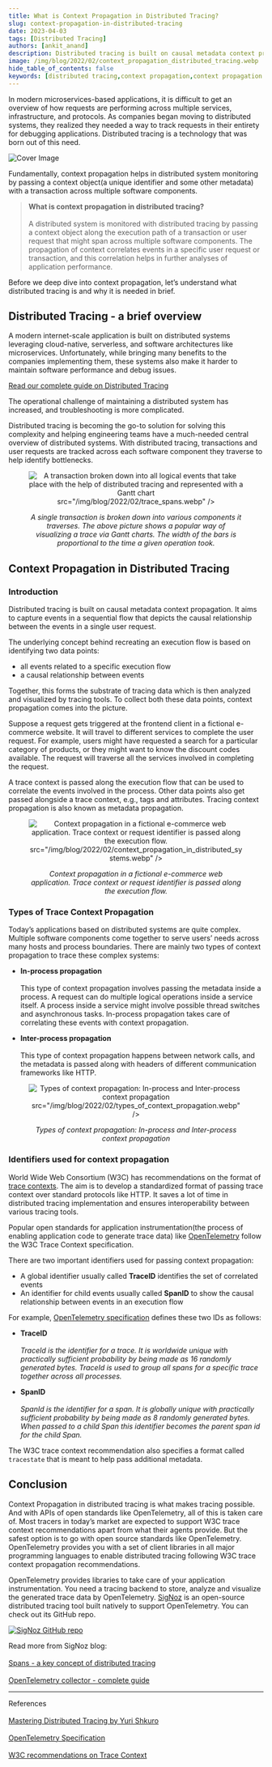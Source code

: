 ```yaml
---
title: What is Context Propagation in Distributed Tracing?
slug: context-propagation-in-distributed-tracing
date: 2023-04-03
tags: [Distributed Tracing]
authors: [ankit_anand]
description: Distributed tracing is built on causal metadata context propagation. Context propagation correlates events in a specific user request or transaction with the help of global identifiers and some other metadata..
image: /img/blog/2022/02/context_propagation_distributed_tracing.webp
hide_table_of_contents: false
keywords: [distributed tracing,context propagation,context propagation in distributed tracing,trace contexts,distributed tracing context,metadata propagation,traceID,spanID]
---
```


<head>
  <link rel="canonical" href="https://signoz.io/blog/context-propagation-in-distributed-tracing/"/>
</head>

In modern microservices-based applications, it is difficult to get an overview of how requests are performing across multiple services, infrastructure, and protocols. As companies began moving to distributed systems, they realized they needed a way to track requests in their entirety for debugging applications. Distributed tracing is a technology that was born out of this need.



![Cover Image](/img/blog/2022/02/context_propagation_distributed_tracing.webp)

Fundamentally, context propagation helps in distributed system monitoring by passing a context object(a unique identifier and some other metadata) with a transaction across multiple software components.

> **What is context propagation in distributed tracing?**<br></br>
> A distributed system is monitored with distributed tracing by passing a context object along the execution path of a transaction or user request that might span across multiple software components. The propagation of context correlates events in a specific user request or transaction, and this correlation helps in further analyses of application performance.

Before we deep dive into context propagation, let’s understand what distributed tracing is and why it is needed in brief.

## Distributed Tracing - a brief overview

A modern internet-scale application is built on distributed systems leveraging cloud-native, serverless, and software architectures like microservices. Unfortunately, while bringing many benefits to the companies implementing them, these systems also make it harder to maintain software performance and debug issues.

[Read our complete guide on Distributed Tracing](http://signoz.io/distributed-tracing/)

The operational challenge of maintaining a distributed system has increased, and troubleshooting is more complicated.

Distributed tracing is becoming the go-to solution for solving this complexity and helping engineering teams have a much-needed central overview of distributed systems. With distributed tracing, transactions and user requests are tracked across each software component they traverse to help identify bottlenecks.

<figure data-zoomable align='center'>
    <img className="box-shadowed-image"
   alt="A transaction broken down into all logical events that take place with the help of distributed tracing and represented with a Gantt chart"
   
   src="/img/blog/2022/02/trace_spans.webp"
   />
<figcaption><i>A single transaction is broken down into various components it traverses. The above picture shows a popular way of visualizing a trace via Gantt charts. The width of the bars is proportional to the time a given operation took.</i></figcaption>
</figure>


## Context Propagation in Distributed Tracing

### Introduction

Distributed tracing is built on causal metadata context propagation. It aims to capture events in a sequential flow that depicts the causal relationship between the events in a single user request.

The underlying concept behind recreating an execution flow is based on identifying two data points:

- all events related to a specific execution flow
- a causal relationship between events

Together, this forms the substrate of tracing data which is then analyzed and visualized by tracing tools. To collect both these data points, context propagation comes into the picture.

Suppose a request gets triggered at the frontend client in a fictional e-commerce website. It will travel to different services to complete the user request. For example, users might have requested a search for a particular category of products, or they might want to know the discount codes available. The request will traverse all the services involved in completing the request.

A trace context is passed along the execution flow that can be used to correlate the events involved in the process. Other data points also get passed alongside a trace context, e.g., tags and attributes. Tracing context propagation is also known as metadata propagation.

<figure data-zoomable align='center'>
    <img className="box-shadowed-image"
   alt="Context propagation in a fictional e-commerce web application. Trace context or request identifier is passed along the execution flow."
   
   src="/img/blog/2022/02/context_propagation_in_distributed_systems.webp"
   />
<figcaption><i>Context propagation in a fictional e-commerce web application. Trace context or request identifier is passed along the execution flow.</i></figcaption>
</figure>


### Types of Trace Context Propagation

Today’s applications based on distributed systems are quite complex. Multiple software components come together to serve users’ needs across many hosts and process boundaries. There are mainly two types of context propagation to trace these complex systems:

- **In-process propagation**<br></br>
  This type of context propagation involves passing the metadata inside a process. A request can do multiple logical operations inside a service itself. A process inside a service might involve possible thread switches and asynchronous tasks. In-process propagation takes care of correlating these events with context propagation.

- **Inter-process propagation**<br></br>
  This type of context propagation happens between network calls, and the metadata is passed along with headers of different communication frameworks like HTTP.

<figure data-zoomable align='center'>
    <img className="box-shadowed-image"
   alt="Types of context propagation: In-process and Inter-process context propagation"
   
   src="/img/blog/2022/02/types_of_context_propagation.webp"
   />
<figcaption><i>Types of context propagation: In-process and Inter-process context propagation</i></figcaption>
</figure>


### Identifiers used for context propagation

World Wide Web Consortium (W3C) has recommendations on the format of <a href = "https://www.w3.org/TR/trace-context/" rel="noopener noreferrer nofollow" target="_blank" >trace contexts</a>. The aim is to develop a standardized format of passing trace context over standard protocols like HTTP. It saves a lot of time in distributed tracing implementation and ensures interoperability between various tracing tools.

Popular open standards for application instrumentation(the process of enabling application code to generate trace data) like <a href = "https://opentelemetry.io/" rel="noopener noreferrer nofollow" target="_blank" >OpenTelemetry</a> follow the W3C Trace Context specification.

There are two important identifiers used for passing context propagation:

- A global identifier usually called **TraceID** identifies the set of correlated events
- An identifier for child events usually called **SpanID** to show the causal relationship between events in an execution flow

For example, <a href = "https://github.com/open-telemetry/opentelemetry-specification/blob/main/specification/overview.md" rel="noopener noreferrer nofollow" target="_blank" >OpenTelemetry specification</a> defines these two IDs as follows:

- **TraceID**<br></br>
  _TraceId is the identifier for a trace. It is worldwide unique with practically sufficient probability by being made as 16 randomly generated bytes. TraceId is used to group all spans for a specific trace together across all processes._

- **SpanID**<br></br>
  _SpanId is the identifier for a span. It is globally unique with practically sufficient probability by being made as 8 randomly generated bytes. When passed to a child Span this identifier becomes the parent span id for the child Span._

The W3C trace context recommendation also specifies a format called `tracestate` that is meant to help pass additional metadata.

## Conclusion

Context Propagation in distributed tracing is what makes tracing possible. And with APIs of open standards like OpenTelemetry, all of this is taken care of. Most tracers in today’s market are expected to support W3C trace context recommendations apart from what their agents provide. But the safest option is to go with open source standards like OpenTelemetry. OpenTelemetry provides you with a set of client libraries in all major programming languages to enable distributed tracing following W3C trace context propagation recommendations.

OpenTelemetry provides libraries to take care of your application instrumentation. You need a tracing backend to store, analyze and visualize the generated trace data by OpenTelemetry. [SigNoz](https://signoz.io/) is an open-source distributed tracing tool built natively to support OpenTelemetry. You can check out its GitHub repo.

[![SigNoz GitHub repo](/img/blog/common/signoz_github.webp)](https://github.com/ezeslucky/monitrix.git/signoz)

Read more from SigNoz blog:<br></br>
[Spans - a key concept of distributed tracing](https://signoz.io/blog/distributed-tracing-span/)<br></br>
[OpenTelemetry collector - complete guide](https://signoz.io/blog/opentelemetry-collector-complete-guide/)

---

References<br></br>
<a href = "https://www.packtpub.com/product/mastering-distributed-tracing/9781788628464" rel="noopener noreferrer nofollow" target="_blank" >Mastering Distributed Tracing by Yuri Shkuro</a><br></br>
<a href = "https://github.com/open-telemetry/opentelemetry-specification/blob/main/specification/overview.md" rel="noopener noreferrer nofollow" target="_blank" >OpenTelemetry Specification</a><br></br>
<a href = "https://www.w3.org/TR/trace-context/" rel="noopener noreferrer nofollow" target="_blank" >W3C recommendations on Trace Context</a>

